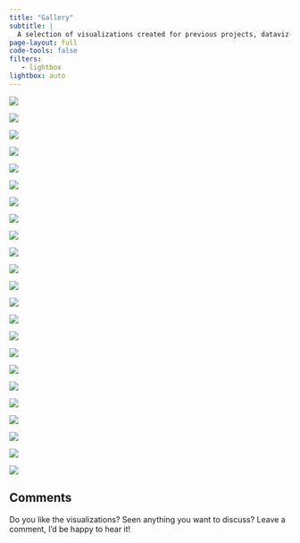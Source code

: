 ```yaml
---
title: "Gallery"
subtitle: |
  A selection of visualizations created for previous projects, dataviz-community challenges such as #TidyTuesday or the #30DayChartChallenge. The code can either be found in blog posts or on my github page. Click on any image to enlarge.
page-layout: full
code-tools: false
filters:
   - lightbox
lightbox: auto
---
```


::: {.column-screen}

<div id="macy-container">
![](assets/challenges_images/2022_01_01.webp)

![](assets/challenges_images/2022_01_02.webp)

![](assets/challenges_images/2022_01_03.webp)

![](assets/challenges_images/2022_01_04.webp)

![](assets/challenges_images/2022_01_08.webp)

![](assets/challenges_images/2022_01_09_gif.webp)

![](assets/challenges_images/2022_01_10.webp)

![](assets/challenges_images/2022_01_11.webp)

![](assets/challenges_images/2022_01_12.webp)

![](assets/challenges_images/2022_02_01.webp)

![](assets/challenges_images/2022_02_03.webp)

![](assets/challenges_images/2022_04_rev.webp)

![](assets/challenges_images/2022_05_comp_slope.webp)

![](assets/challenges_images/2022_09_dist_stat.webp)

![](assets/challenges_images/2022_10.webp)

![](assets/challenges_images/2022_11_dist_circ.webp)

![](assets/challenges_images/2022_13_rel_corr.webp)

![](assets/challenges_images/2022_13_rel2.webp)

![](assets/challenges_images/2022_99_05.webp)

![](assets/challenges_images/30DCC_2022-14_3d.webp)

![](assets/challenges_images/30DCC_2022-16_environment.webp)

![](assets/challenges_images/commercial_fishing.webp)

![](assets/challenges_images/voting_bt3.webp)





</div>

:::



## Comments
Do you like the visualizations? Seen anything you want to discuss? Leave a comment, I'd be happy to hear it!

<script type='text/javascript' src="/assets/scripts/macy.js"></script>
<script>
    var masonry = new Macy({
        container: '#macy-container',
        trueOrder: false,
        waitForImages: false,
        mobileFirst: true,
         margin: {
            y: 25,
            x: '2%',
        },
        breakAt: {
            2400: 6,
            2000: 5,
            1400: 4,
            1000: 3,
            520: 2,
            300: 1
        },
    });
</script>